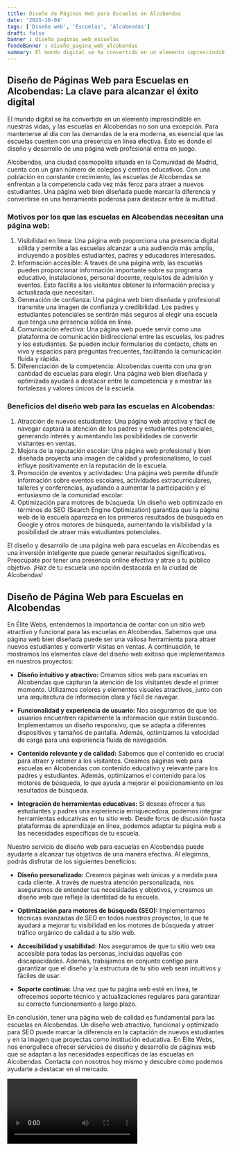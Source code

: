 ```yaml
---
title: Diseño de Páginas Web para Escuelas en Alcobendas
date: '2023-10-04'
tags: ['Diseño web', 'Escuelas', 'Alcobendas']
draft: false
banner : diseño_paginas_web_escuelas
fondoBanner : diseño_pagina_web_alcobendas
summary: El mundo digital se ha convertido en un elemento imprescindible en nuestras vidas, y las escuelas en Alcobendas no son una excepción. Para mantenerse al día con las demandas de la era moderna, es esencial que las escuelas cuenten con una presencia en línea efectiva. Esto es donde el diseño y desarrollo de una página web profesional entra en juego.
---
```


## Diseño de Páginas Web para Escuelas en Alcobendas: La clave para alcanzar el éxito digital

El mundo digital se ha convertido en un elemento imprescindible en nuestras vidas, y las escuelas en Alcobendas no son una excepción. Para mantenerse al día con las demandas de la era moderna, es esencial que las escuelas cuenten con una presencia en línea efectiva. Esto es donde el diseño y desarrollo de una página web profesional entra en juego.

Alcobendas, una ciudad cosmopolita situada en la Comunidad de Madrid, cuenta con un gran número de colegios y centros educativos. Con una población en constante crecimiento, las escuelas de Alcobendas se enfrentan a la competencia cada vez más feroz para atraer a nuevos estudiantes. Una página web bien diseñada puede marcar la diferencia y convertirse en una herramienta poderosa para destacar entre la multitud.

### Motivos por los que las escuelas en Alcobendas necesitan una página web:

1. Visibilidad en línea: Una página web proporciona una presencia digital sólida y permite a las escuelas alcanzar a una audiencia más amplia, incluyendo a posibles estudiantes, padres y educadores interesados.
2. Información accesible: A través de una página web, las escuelas pueden proporcionar información importante sobre su programa educativo, instalaciones, personal docente, requisitos de admisión y eventos. Esto facilita a los visitantes obtener la información precisa y actualizada que necesitan.
3. Generación de confianza: Una página web bien diseñada y profesional transmite una imagen de confianza y credibilidad. Los padres y estudiantes potenciales se sentirán más seguros al elegir una escuela que tenga una presencia sólida en línea.
4. Comunicación efectiva: Una página web puede servir como una plataforma de comunicación bidireccional entre las escuelas, los padres y los estudiantes. Se pueden incluir formularios de contacto, chats en vivo y espacios para preguntas frecuentes, facilitando la comunicación fluida y rápida.
5. Diferenciación de la competencia: Alcobendas cuenta con una gran cantidad de escuelas para elegir. Una página web bien diseñada y optimizada ayudará a destacar entre la competencia y a mostrar las fortalezas y valores únicos de la escuela.

### Beneficios del diseño web para las escuelas en Alcobendas:

1. Atracción de nuevos estudiantes: Una página web atractiva y fácil de navegar captará la atención de los padres y estudiantes potenciales, generando interés y aumentando las posibilidades de convertir visitantes en ventas.
2. Mejora de la reputación escolar: Una página web profesional y bien diseñada proyecta una imagen de calidad y profesionalismo, lo cual influye positivamente en la reputación de la escuela.
3. Promoción de eventos y actividades: Una página web permite difundir información sobre eventos escolares, actividades extracurriculares, talleres y conferencias, ayudando a aumentar la participación y el entusiasmo de la comunidad escolar.
4. Optimización para motores de búsqueda: Un diseño web optimizado en términos de SEO (Search Engine Optimization) garantiza que la página web de la escuela aparezca en los primeros resultados de búsqueda en Google y otros motores de búsqueda, aumentando la visibilidad y la posibilidad de atraer más estudiantes potenciales.

El diseño y desarrollo de una página web para escuelas en Alcobendas es una inversión inteligente que puede generar resultados significativos. Preocúpate por tener una presencia online efectiva y atrae a tu público objetivo. ¡Haz de tu escuela una opción destacada en la ciudad de Alcobendas!

<GifSeo />

<Cta />

## Diseño de Página Web para Escuelas en Alcobendas

En Élite Webs, entendemos la importancia de contar con un sitio web atractivo y funcional para las escuelas en Alcobendas. Sabemos que una página web bien diseñada puede ser una valiosa herramienta para atraer nuevos estudiantes y convertir visitas en ventas. A continuación, te mostramos los elementos clave del diseño web exitoso que implementamos en nuestros proyectos:

* **Diseño intuitivo y atractivo:** Creamos sitios web para escuelas en Alcobendas que capturan la atención de los visitantes desde el primer momento. Utilizamos colores y elementos visuales atractivos, junto con una arquitectura de información clara y fácil de navegar.

* **Funcionalidad y experiencia de usuario:** Nos aseguramos de que los usuarios encuentren rápidamente la información que están buscando. Implementamos un diseño responsivo, que se adapta a diferentes dispositivos y tamaños de pantalla. Además, optimizamos la velocidad de carga para una experiencia fluida de navegación.

* **Contenido relevante y de calidad:** Sabemos que el contenido es crucial para atraer y retener a los visitantes. Creamos páginas web para escuelas en Alcobendas con contenido educativo y relevante para los padres y estudiantes. Además, optimizamos el contenido para los motores de búsqueda, lo que ayuda a mejorar el posicionamiento en los resultados de búsqueda.

* **Integración de herramientas educativas:** Si deseas ofrecer a tus estudiantes y padres una experiencia enriquecedora, podemos integrar herramientas educativas en tu sitio web. Desde foros de discusión hasta plataformas de aprendizaje en línea, podemos adaptar tu página web a las necesidades específicas de tu escuela.

Nuestro servicio de diseño web para escuelas en Alcobendas puede ayudarte a alcanzar tus objetivos de una manera efectiva. Al elegirnos, podrás disfrutar de los siguientes beneficios:

* **Diseño personalizado:** Creamos páginas web únicas y a medida para cada cliente. A través de nuestra atención personalizada, nos aseguramos de entender tus necesidades y objetivos, y creamos un diseño web que refleje la identidad de tu escuela.

* **Optimización para motores de búsqueda (SEO):** Implementamos técnicas avanzadas de SEO en todos nuestros proyectos, lo que te ayudará a mejorar tu visibilidad en los motores de búsqueda y atraer tráfico orgánico de calidad a tu sitio web.

* **Accesibilidad y usabilidad:** Nos aseguramos de que tu sitio web sea accesible para todas las personas, incluidas aquellas con discapacidades. Además, trabajamos en conjunto contigo para garantizar que el diseño y la estructura de tu sitio web sean intuitivos y fáciles de usar.

* **Soporte continuo:** Una vez que tu página web esté en línea, te ofrecemos soporte técnico y actualizaciones regulares para garantizar su correcto funcionamiento a largo plazo.

En conclusión, tener una página web de calidad es fundamental para las escuelas en Alcobendas. Un diseño web atractivo, funcional y optimizado para SEO puede marcar la diferencia en la captación de nuevos estudiantes y en la imagen que proyectas como institución educativa. En Élite Webs, nos enorgullece ofrecer servicios de diseño y desarrollo de páginas web que se adaptan a las necesidades específicas de las escuelas en Alcobendas. Contacta con nosotros hoy mismo y descubre cómo podemos ayudarte a destacar en el mercado.

<Video />

<CtaBot job='Escuelas' city='Alcobendas'/>

<Gmaps query='Alcobendas+españa+maps' />